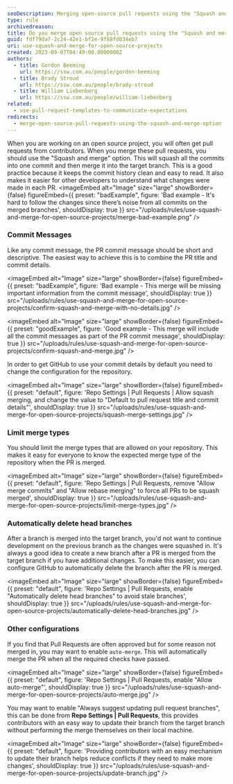 ```yaml
---
seoDescription: Merging open-source pull requests using the "Squash and merge" option keeps commit history clean and easy to read, making it easier for developers to understand changes made in each PR.
type: rule
archivedreason:
title: Do you merge open source pull requests using the "Squash and merge" option?
guid: fdf79da7-2c24-42e1-bf2e-9f88fd034eb7
uri: use-squash-and-merge-for-open-source-projects
created: 2023-09-07T04:49:00.0000000Z
authors:
  - title: Gordon Beeming
    url: https://ssw.com.au/people/gordon-beeming
  - title: Brady Stroud
    url: https://ssw.com.au/people/brady-stroud
  - title: William Liebenberg
    url: https://ssw.com.au/people/william-liebenberg
related:
  - use-pull-request-templates-to-communicate-expectations
redirects:
  - merge-open-source-pull-requests-using-the-squash-and-merge-option
---
```


When you are working on an open source project, you will often get pull requests from contributors. When you merge these pull requests, you should use the "Squash and merge" option. This will squash all the commits into one commit and then merge it into the target branch. This is a good practice because it keeps the commit history clean and easy to read. It also makes it easier for other developers to understand what changes were made in each PR.
<imageEmbed
  alt="Image"
  size="large"
  showBorder={false}
  figureEmbed={{
    preset: "badExample",
    figure: 'Bad example - It\'s hard to follow the changes since there’s noise from all commits on the merged branches',
    shouldDisplay: true
  }}
  src="/uploads/rules/use-squash-and-merge-for-open-source-projects/merge-bad-example.png"
/>

### Commit Messages

Like any commit message, the PR commit message should be short and descriptive. The easiest way to achieve this is to combine the PR title and commit details.

<imageEmbed
  alt="Image"
  size="large"
  showBorder={false}
  figureEmbed={{
    preset: "badExample",
    figure: 'Bad example - This merge will be missing important information from the commit message',
    shouldDisplay: true
  }}
  src="/uploads/rules/use-squash-and-merge-for-open-source-projects/confirm-squash-and-merge-with-no-details.jpg"
/>

<imageEmbed
  alt="Image"
  size="large"
  showBorder={false}
  figureEmbed={{
    preset: "goodExample",
    figure: 'Good example - This merge will include all the commit messages as part of the PR commit message',
    shouldDisplay: true
  }}
  src="/uploads/rules/use-squash-and-merge-for-open-source-projects/confirm-squash-and-merge.jpg"
/>

In order to get GitHub to use your commit details by default you need to change the configuration for the repository.


<imageEmbed
  alt="Image"
  size="large"
  showBorder={false}
  figureEmbed={{
    preset: "default",
    figure: 'Repo Settings | Pull Requests | Allow squash merging, and change the value to "Default to pull request title and commit details"',
    shouldDisplay: true
  }}
  src="/uploads/rules/use-squash-and-merge-for-open-source-projects/squash-merge-settings.jpg"
/>

### Limit merge types

You should limit the merge types that are allowed on your repository. This makes it easy for everyone to know the expected merge type of the repository when the PR is merged.


<imageEmbed
  alt="Image"
  size="large"
  showBorder={false}
  figureEmbed={{
    preset: "default",
    figure: 'Repo Settings | Pull Requests, remove "Allow merge commits" and "Allow rebase merging" to force all PRs to be squash merged',
    shouldDisplay: true
  }}
  src="/uploads/rules/use-squash-and-merge-for-open-source-projects/limit-merge-types.jpg"
/>

### Automatically delete head branches

After a branch is merged into the target branch, you'd not want to continue development on the previous branch as the changes were squashed in. It's always a good idea to create a new branch after a PR is merged from the target branch if you have additional changes. To make this easier, you can configure GitHub to automatically delete the branch after the PR is merged.


<imageEmbed
  alt="Image"
  size="large"
  showBorder={false}
  figureEmbed={{
    preset: "default",
    figure: 'Repo Settings | Pull Requests, enable "Automatically delete head branches" to avoid stale branches',
    shouldDisplay: true
  }}
  src="/uploads/rules/use-squash-and-merge-for-open-source-projects/automatically-delete-head-branches.jpg"
/>

### Other configurations

If you find that Pull Requests are often approved but for some reason not merged in, you may want to enable `auto-merge`. This will automatically merge the PR when all the required checks have passed.


<imageEmbed
  alt="Image"
  size="large"
  showBorder={false}
  figureEmbed={{
    preset: "default",
    figure: 'Repo Settings | Pull Requests, enable "Allow auto-merge"',
    shouldDisplay: true
  }}
  src="/uploads/rules/use-squash-and-merge-for-open-source-projects/auto-merge.jpg"
/>

You may want to enable "Always suggest updating pull request branches", this can be done from **Repo Settings | Pull Requests**, this provides contributors with an easy way to update their branch from the target branch without performing the merge themselves on their local machine.


<imageEmbed
  alt="Image"
  size="large"
  showBorder={false}
  figureEmbed={{
    preset: "default",
    figure: 'Providing contributors with an easy mechanism to update their branch helps reduce conflicts if they need to make more changes',
    shouldDisplay: true
  }}
  src="/uploads/rules/use-squash-and-merge-for-open-source-projects/update-branch.jpg"
/>